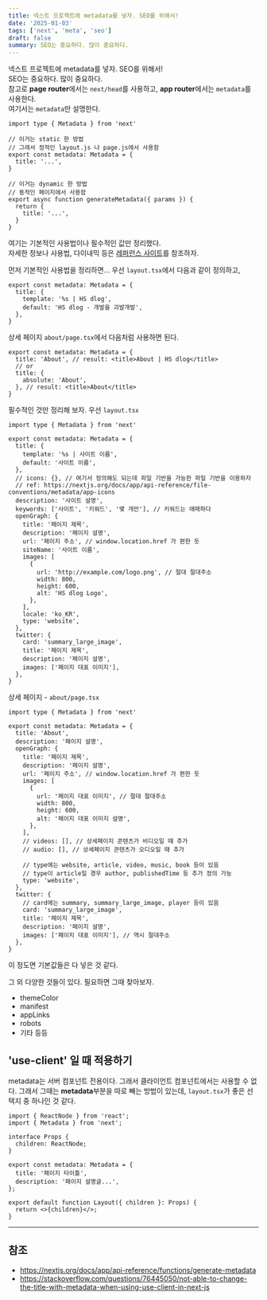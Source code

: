 ```yaml
---
title: 넥스트 프로젝트에 metadata를 넣자. SEO를 위해서!
date: '2025-01-03'
tags: ['next', 'meta', 'seo']
draft: false
summary: SEO는 중요하다. 많이 중요하다.
---
```


넥스트 프로젝트에 metadata를 넣자. SEO를 위해서!  
SEO는 중요하다. 많이 중요하다.  
참고로 **page router**에서는 `next/head`를 사용하고, **app router**에서는 `metadata`를 사용한다.  
여기서는 `metadata`만 설명한다.

```tsx
import type { Metadata } from 'next'

// 이거는 static 한 방법
// 그래서 정적인 layout.js 나 page.js에서 사용함
export const metadata: Metadata = {
  title: '...',
}

// 이거는 dynamic 한 방법
// 동적인 페이지에서 사용함
export async function generateMetadata({ params }) {
  return {
    title: '...',
  }
}
```

여기는 기본적인 사용법이나 필수적인 값만 정리했다.  
자세한 정보나 사용법, 다이내믹 등은 [레퍼런스 사이트](https://nextjs.org/docs/app/api-reference/functions/generate-metadata)를 참조하자.

먼저 기본적인 사용법을 정리하면...
우선 `layout.tsx`에서 다음과 같이 정의하고,

```tsx:layout.tsx
export const metadata: Metadata = {
  title: {
    template: '%s | HS dlog',
    default: 'HS dlog - 개발을 괴발개발',
  },
}
```

상세 페이지 `about/page.tsx`에서 다음처럼 사용하면 된다.

```tsx:about/page.tsx
export const metadata: Metadata = {
  title: 'About', // result: <title>About | HS dlog</title>
  // or
  title: {
    absolute: 'About',
  }, // result: <title>About</title>
}
```

필수적인 것만 정리해 보자. 우선 `layout.tsx`

```tsx:layout.tsx
import type { Metadata } from 'next'

export const metadata: Metadata = {
  title: {
    template: '%s | 사이트 이름',
    default: '사이트 이름',
  },
  // icons: {}, // 여기서 정의해도 되는데 파일 기반을 가능한 파일 기반을 이용하자
  // ref: https://nextjs.org/docs/app/api-reference/file-conventions/metadata/app-icons
  description: '사이트 설명',
  keywords: ['사이트', '키워드', '몇 개만'], // 키워드는 애매하다
  openGraph: {
    title: '페이지 제목',
    description: '페이지 설명',
    url: '페이지 주소', // window.location.href 가 편한 듯
    siteName: '사이트 이름',
    images: [
      {
        url: 'http://example.com/logo.png', // 절대 절대주소
        width: 800,
        height: 600,
        alt: 'HS dlog Logo',
      },
    ],
    locale: 'ko_KR',
    type: 'website',
  },
  twitter: {
    card: 'summary_large_image',
    title: '페이지 제목',
    description: '페이지 설명',
    images: ['페이지 대표 이미지'],
  },
}
```

상세 페이지 - `about/page.tsx`

```tsx:about/page.tsx
import type { Metadata } from 'next'

export const metadata: Metadata = {
  title: 'About',
  description: '페이지 설명',
  openGraph: {
    title: '페이지 제목',
    description: '페이지 설명',
    url: '페이지 주소', // window.location.href 가 편한 듯
    images: [
      {
        url: '페이지 대표 이미지', // 절대 절대주소
        width: 800,
        height: 600,
        alt: '페이지 대표 이미지 설명',
      },
    ],
    // videos: [], // 상세페이지 콘텐츠가 비디오일 때 추가
    // audio: [], // 상세페이지 콘텐츠가 오디오일 때 추가

    // type에는 website, article, video, music, book 등이 있음
    // type이 article일 경우 author, publishedTime 등 추가 정의 가능
    type: 'website',
  },
  twitter: {
    // card에는 summary, summary_large_image, player 등이 있음
    card: 'summary_large_image',
    title: '페이지 제목',
    description: '페이지 설명',
    images: ['페이지 대표 이미지'], // 역시 절대주소
  },
}
```

이 정도면 기본값들은 다 넣은 것 같다.

그 외 다양한 것들이 있다. 필요하면 그때 찾아보자.

- themeColor
- manifest
- appLinks
- robots
- 기타 등등

## 'use-client' 일 때 적용하기

metadata는 서버 컴포넌트 전용이다. 그래서 클라이언트 컴포넌트에서는 사용할 수 없다.
그래서 그때는 **metadata**부분을 따로 빼는 방법이 있는데, `layout.tsx`가 좋은 선택지 중 하나인 것 같다.

```tsx:layout.tsx
import { ReactNode } from 'react';
import { Metadata } from 'next';

interface Props {
  children: ReactNode;
}

export const metadata: Metadata = {
  title: '페이지 타이틀',
  description: '페이지 설명글...',
};

export default function Layout({ children }: Props) {
  return <>{children}</>;
}
```

---

## 참조

- https://nextjs.org/docs/app/api-reference/functions/generate-metadata
- https://stackoverflow.com/questions/76445050/not-able-to-change-the-title-with-metadata-when-using-use-client-in-next-js
